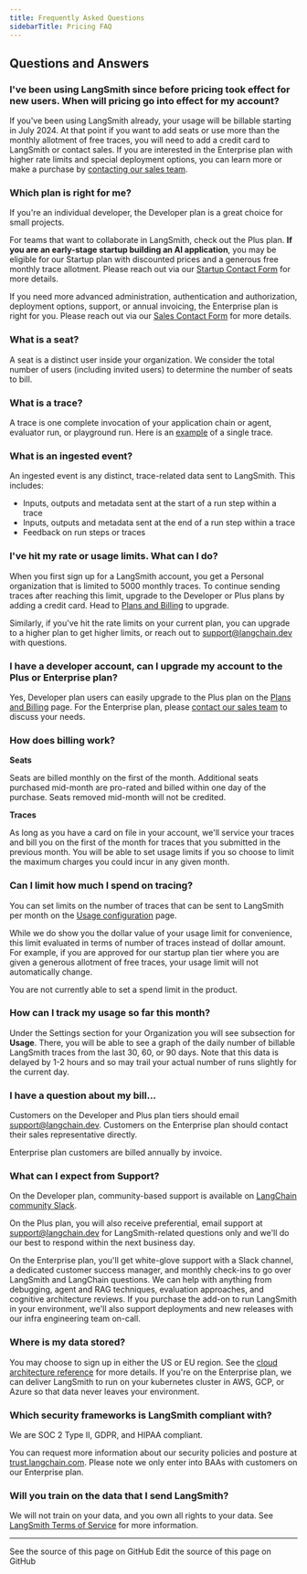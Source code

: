 ```yaml
---
title: Frequently Asked Questions
sidebarTitle: Pricing FAQ
---
```


## Questions and Answers

### I've been using LangSmith since before pricing took effect for new users. When will pricing go into effect for my account?

If you've been using LangSmith already, your usage will be billable starting in July 2024. At that point if you want to add seats or use more than the monthly allotment of free traces, you will need to add a credit card to LangSmith or contact sales. If you are interested in the Enterprise plan with higher rate limits and special deployment options, you can learn more or make a purchase by [contacting our sales team](https://www.langchain.com/contact-sales).

### Which plan is right for me?

If you're an individual developer, the Developer plan is a great choice for small projects.

For teams that want to collaborate in LangSmith, check out the Plus plan. **If you are an early-stage startup building an AI application**, you may be eligible for our Startup plan with discounted prices and a generous free monthly trace allotment. Please reach out via our [Startup Contact Form](https://airtable.com/app8ZrGLtHAtFVO1o/pagfLAmdTz4ep7TGu/form) for more details.

If you need more advanced administration, authentication and authorization, deployment options, support, or annual invoicing, the Enterprise plan is right for you. Please reach out via our [Sales Contact Form](https://www.langchain.com/contact-sales) for more details.

### What is a seat?

A seat is a distinct user inside your organization. We consider the total number of users (including invited users) to determine the number of seats to bill.

### What is a trace?

A trace is one complete invocation of your application chain or agent, evaluator run, or playground run. Here is an [example](https://smith.langchain.com/public/17c24270-9f74-47e7-b70c-d508afc448fa/r) of a single trace.

### What is an ingested event?

An ingested event is any distinct, trace-related data sent to LangSmith. This includes:

* Inputs, outputs and metadata sent at the start of a run step within a trace
* Inputs, outputs and metadata sent at the end of a run step within a trace
* Feedback on run steps or traces

### I've hit my rate or usage limits. What can I do?

When you first sign up for a LangSmith account, you get a Personal organization that is limited to 5000 monthly traces. To continue sending traces after reaching this limit, upgrade to the Developer or Plus plans by adding a credit card. Head to [Plans and Billing](https://smith.langchain.com/settings/payments) to upgrade.

Similarly, if you've hit the rate limits on your current plan, you can upgrade to a higher plan to get higher limits, or reach out to [support@langchain.dev](mailto:support@langchain.dev) with questions.

### I have a developer account, can I upgrade my account to the Plus or Enterprise plan?

Yes, Developer plan users can easily upgrade to the Plus plan on the [Plans and Billing](https://smith.langchain.com/settings/payments) page. For the Enterprise plan, please [contact our sales team](https://www.langchain.com/contact-sales) to discuss your needs.

### How does billing work?

**Seats**

Seats are billed monthly on the first of the month. Additional seats purchased mid-month are pro-rated and billed within one day of the purchase. Seats removed mid-month will not be credited.

**Traces**

As long as you have a card on file in your account, we'll service your traces and bill you on the first of the month for traces that you submitted in the previous month. You will be able to set usage limits if you so choose to limit the maximum charges you could incur in any given month.

### Can I limit how much I spend on tracing?

You can set limits on the number of traces that can be sent to LangSmith per month on the [Usage configuration](https://smith.langchain.com/settings/payments) page.

<Note>
While we do show you the dollar value of your usage limit for convenience, this limit evaluated in terms of number of traces instead of dollar amount. For example, if you are approved for our startup plan tier where you are given a generous allotment of free traces, your usage limit will not automatically change.

You are not currently able to set a spend limit in the product.
</Note>

### How can I track my usage so far this month?

Under the Settings section for your Organization you will see subsection for **Usage**. There, you will be able to see a graph of the daily number of billable LangSmith traces from the last 30, 60, or 90 days. Note that this data is delayed by 1-2 hours and so may trail your actual number of runs slightly for the current day.

### I have a question about my bill...

Customers on the Developer and Plus plan tiers should email [support@langchain.dev](mailto:support@langchain.dev). Customers on the Enterprise plan should contact their sales representative directly.

Enterprise plan customers are billed annually by invoice.

### What can I expect from Support?

On the Developer plan, community-based support is available on [LangChain community Slack](https://www.langchain.com/join-community).

On the Plus plan, you will also receive preferential, email support at [support@langchain.dev](mailto:support@langchain.dev) for LangSmith-related questions only and we'll do our best to respond within the next business day.

On the Enterprise plan, you'll get white-glove support with a Slack channel, a dedicated customer success manager, and monthly check-ins to go over LangSmith and LangChain questions. We can help with anything from debugging, agent and RAG techniques, evaluation approaches, and cognitive architecture reviews. If you purchase the add-on to run LangSmith in your environment, we'll also support deployments and new releases with our infra engineering team on-call.

### Where is my data stored?

You may choose to sign up in either the US or EU region. See the [cloud architecture reference](/langsmith/cloud-architecture-and-scalability) for more details. If you're on the Enterprise plan, we can deliver LangSmith to run on your kubernetes cluster in AWS, GCP, or Azure so that data never leaves your environment.

### Which security frameworks is LangSmith compliant with?

We are SOC 2 Type II, GDPR, and HIPAA compliant.

You can request more information about our security policies and posture at [trust.langchain.com](https://trust.langchain.com). Please note we only enter into BAAs with customers on our Enterprise plan.

### Will you train on the data that I send LangSmith?

We will not train on your data, and you own all rights to your data. See [LangSmith Terms of Service](https://langchain.dev/terms-of-service) for more information.

---

<CardGroup cols={2}>
  <Card title="View Source" icon="eye" href="https://github.com/langchain-ai/docs/blob/main/src/langsmith/pricing-faq.mdx">
    See the source of this page on GitHub
  </Card>
  <Card title="Edit Source" icon="pen-to-square" href="https://github.com/langchain-ai/docs/edit/main/src/langsmith/pricing-faq.mdx">
    Edit the source of this page on GitHub
  </Card>
</CardGroup>
